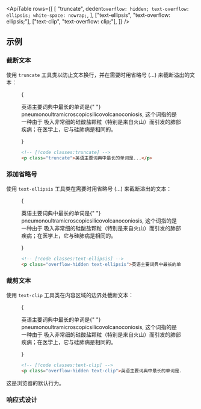 

<ApiTable
  rows={[
    [
      "truncate",
      dedent`
        overflow: hidden;
        text-overflow: ellipsis;
        white-space: nowrap;
      `,
    ],
    ["text-ellipsis", "text-overflow: ellipsis;"],
    ["text-clip", "text-overflow: clip;"],
  ]}
/>

## 示例

### 截断文本

使用 `truncate` 工具类以防止文本换行，并在需要时用省略号 (…) 来截断溢出的文本：

<Figure>

<Example padding={false}>
  {
    <p className="mx-auto max-w-xs truncate border-x border-x-pink-400/30 py-8 text-gray-900 dark:text-gray-200">
      英语主要词典中最长的单词是{" "}
      <span className="font-bold">pneumonoultramicroscopicsilicovolcanoconiosis,</span> 这个词指的是一种由于
      吸入非常细的硅酸盐颗粒（特别是来自火山）而引发的肺部疾病；在医学上，它与硅肺病是相同的。
    </p>
  }
</Example>

```html
<!-- [!code classes:truncate] -->
<p class="truncate">英语主要词典中最长的单词是...</p>
```

</Figure>

### 添加省略号

使用 `text-ellipsis` 工具类在需要时用省略号 (…) 来截断溢出的文本：

<Figure>

<Example padding={false}>
  {
    <p className="mx-auto max-w-xs overflow-hidden border-x border-x-pink-400/30 py-8 text-ellipsis text-gray-900 dark:text-gray-200">
      英语主要词典中最长的单词是{" "}
      <span className="font-bold">pneumonoultramicroscopicsilicovolcanoconiosis,</span> 这个词指的是一种由于
      吸入非常细的硅酸盐颗粒（特别是来自火山）而引发的肺部疾病；在医学上，它与硅肺病是相同的。
    </p>
  }
</Example>

```html
<!-- [!code classes:text-ellipsis] -->
<p class="overflow-hidden text-ellipsis">英语主要词典中最长的单词是...</p>
```

</Figure>

### 裁剪文本

使用 `text-clip` 工具类在内容区域的边界处截断文本：

<Figure>

<Example padding={false}>
  {
    <p className="mx-auto max-w-xs overflow-hidden border-x border-x-pink-400/30 py-8 text-clip text-gray-900 dark:text-gray-200">
      英语主要词典中最长的单词是{" "}
      <span className="font-bold">pneumonoultramicroscopicsilicovolcanoconiosis,</span> 这个词指的是一种由于
      吸入非常细的硅酸盐颗粒（特别是来自火山）而引发的肺部疾病；在医学上，它与硅肺病是相同的。
    </p>
  }
</Example>

```html
<!-- [!code classes:text-clip] -->
<p class="overflow-hidden text-clip">英语主要词典中最长的单词是...</p>
```

</Figure>

这是浏览器的默认行为。

### 响应式设计

<ResponsiveDesign element="p" property="text-overflow" defaultClass="text-ellipsis" featuredClass="text-clip" />